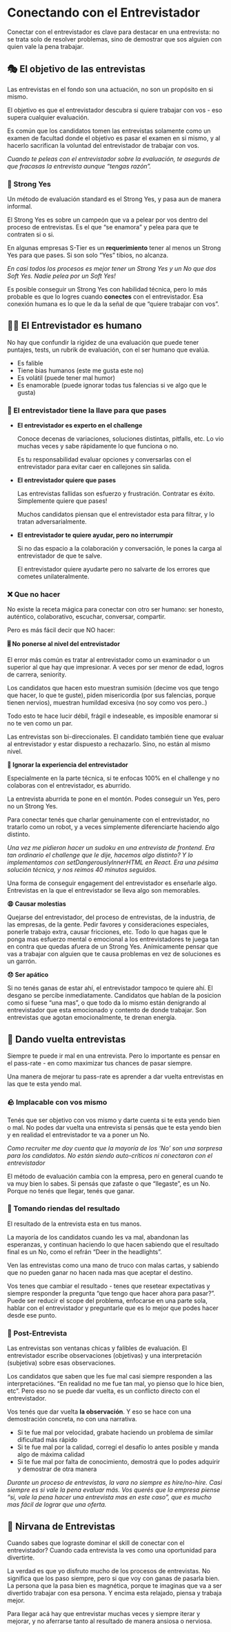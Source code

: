 

# Conectando con el Entrevistador

Conectar con el entrevistador es clave para destacar en una entrevista: no se trata solo de resolver problemas, sino de demostrar que sos alguien con quien vale la pena trabajar.

<IREmbed src="https://www.youtube.com/embed/tN4aEoGhP18?si=sYyeLowKiL87wFOn"/>

## 🎭 El objetivo de las entrevistas

Las entrevistas en el fondo son una actuación, no son un propósito en si mismo. 

El objetivo es que el entrevistador descubra si quiere trabajar con vos - eso supera cualquier evaluación.

Es común que los candidatos tomen las entrevistas solamente como un examen de facultad donde el objetivo es pasar el examen en si mismo, y al hacerlo sacrifican la voluntad del entrevistador de trabajar con vos.

*Cuando te peleas con el entrevistador sobre la evaluación, te asegurás de que fracasas la entrevista aunque “tengas razón”.*

### 💪 Strong Yes

Un método de evaluación standard es el Strong Yes, y pasa aun de manera informal.

El Strong Yes es sobre un campeón que va a pelear por vos dentro del proceso de entrevistas. Es el que “se enamora” y pelea para que te contraten si o si.

En algunas empresas S-Tier es un **requerimiento** tener al menos un Strong Yes para que pases. Si son solo “Yes” tibios, no alcanza.

*En casi todos los procesos es mejor tener un Strong Yes y un No que dos Soft Yes. Nadie pelea por un Soft Yes!*

Es posible conseguir un Strong Yes con habilidad técnica, pero lo más probable es que lo logres cuando **conectes** con el entrevistador. Esa conexión humana es lo que le da la señal de que “quiere trabajar con vos”.

## 🚶‍♂️ El Entrevistador es humano

No hay que confundir la rigidez de una evaluación que puede tener puntajes, tests, un rubrik de evaluación, con el ser humano que evalúa.

- Es falible
- Tiene bias humanos (este me gusta este no)
- Es volátil (puede tener mal humor)
- Es enamorable (puede ignorar todas tus falencias si ve algo que le gusta)

### 🔑 El entrevistador tiene la llave para que pases

- **El entrevistador es experto en el challenge**
    
    Conoce decenas de variaciones, soluciones distintas, pitfalls, etc. Lo vio muchas veces y sabe rápidamente lo que funciona o no.
    
    Es tu responsabilidad evaluar opciones y conversarlas con el entrevistador para evitar caer en callejones sin salida.
    
- **El entrevistador quiere que pases**
    
    Las entrevistas fallidas son esfuerzo y frustración. Contratar es éxito. Simplemente quiere que pases!
    
    Muchos candidatos piensan que el entrevistador esta para filtrar, y lo tratan adversarialmente.
    
- **El entrevistador te quiere ayudar, pero no interrumpir**
    
    Si no das espacio a la colaboración y conversación, le pones la carga al entrevistador de que te salve. 
    
    El entrevistador quiere ayudarte pero no salvarte de los errores que cometes unilateralmente.
    

### ❌ Que no hacer

No existe la receta mágica para conectar con otro ser humano: ser honesto, auténtico, colaborativo, escuchar, conversar, compartir. 

Pero es más fácil decir que NO hacer:

**🎚️ No ponerse al nivel del entrevistador**

El error más común es tratar al entrevistador como un examinador o un superior al que hay que impresionar. A veces por ser menor de edad, logros de carrera, seniority.

Los candidatos que hacen esto muestran sumisión (decime vos que tengo que hacer, lo que te guste), piden misericordia (por sus falencias, porque tienen nervios), muestran humildad excesiva (no soy como vos pero..)

Todo esto te hace lucir débil, frágil e indeseable, es imposible enamorar si no te ven como un par.

Las entrevistas son bi-direccionales. El candidato también tiene que evaluar al entrevistador y estar dispuesto a rechazarlo. Sino, no están al mismo nivel.

**👀 Ignorar la experiencia del entrevistador**

Especialmente en la parte técnica, si te enfocas 100% en el challenge y no colaboras con el entrevistador, es aburrido.

La entrevista aburrida te pone en el montón. Podes conseguir un Yes, pero no un Strong Yes. 

Para conectar tenés que charlar genuinamente con el entrevistador, no tratarlo como un robot, y a veces simplemente diferenciarte haciendo algo distinto.

*Una vez me pidieron hacer un sudoku en una entrevista de frontend. Era tan ordinario el challenge que le dije, hacemos algo distinto? Y lo implementamos con setDangerouslyInnerHTML en React. Era una pésima solución técnica, y nos reimos 40 minutos seguidos.*

Una forma de conseguir engagement del entrevistador es enseñarle algo. Entrevistas en la que el entrevistador se lleva algo son memorables.

**😩 Causar molestias**

Quejarse del entrevistador, del proceso de entrevistas, de la industria, de las empresas, de la gente. Pedir favores y consideraciones especiales, ponerle trabajo extra, causar fricciones, etc.
Todo lo que hagas que le ponga mas esfuerzo mental o emocional a los entrevistadores te juega tan en contra que quedas afuera de un Strong Yes. Anímicamente pensar que vas a trabajar con alguien que te causa problemas en vez de soluciones es un garrón.

**😞 Ser apático**

Si no tenés ganas de estar ahí, el entrevistador tampoco te quiere ahí. El desgano se percibe inmediatamente.
Candidatos que hablan de la posicion como si fuese “una mas”, o que todo da lo mismo están denigrando al entrevistador que esta emocionado y contento de donde trabajar. Son entrevistas que agotan emocionalmente, te drenan energía.

## 🥞 Dando vuelta entrevistas

Siempre te puede ir mal en una entrevista. Pero lo importante es pensar en el pass-rate - en como maximizar tus chances de pasar siempre.

Una manera de mejorar tu pass-rate es aprender a dar vuelta entrevistas en las que te esta yendo mal.

### 🪨 Implacable con vos mismo

Tenés que ser objetivo con vos mismo y darte cuenta si te esta yendo bien o mal. No podes dar vuelta una entrevista si pensás que te esta yendo bien y en realidad el entrevistador te va a poner un No.

*Como recruiter me doy cuenta que la mayoría de los ‘No’ son una sorpresa para los candidatos. No están siendo auto-críticos ni conectaron con el entrevistador*

El método de evaluación cambia con la empresa, pero en general cuando te va muy bien lo sabes. Si pensás que zafaste o que “llegaste”, es un No. Porque no tenés que llegar, tenés que ganar.

### 🥅 Tomando riendas del resultado

El resultado de la entrevista esta en tus manos.

La mayoría de los candidatos cuando les va mal, abandonan las esperanzas, y continuan haciendo lo que hacen sabiendo que el resultado final es un No, como el refrán “Deer in the headlights”. 

Ven las entrevistas como una mano de truco con malas cartas, y sabiendo que no pueden ganar no hacen nada mas que aceptar el destino.

Vos tenes que cambiar el resultado - tenes que resetear expectativas y siempre responder la pregunta “que tengo que hacer ahora para pasar?”. Puede ser reducir el scope del problema, enfocarse en una parte sola, hablar con el entrevistador y preguntarle que es lo mejor que podes hacer desde ese punto. 

### 🔅 Post-Entrevista

Las entrevistas son ventanas chicas y falibles de evaluación. El entrevistador escribe observaciones (objetivas) y una interpretación (subjetiva) sobre esas observaciones.

Los candidatos que saben que les fue mal casi siempre responden a las interpretaciónes. “En realidad no me fue tan mal, yo pienso que lo hice bien, etc”. Pero eso no se puede dar vuelta, es un conflicto directo con el entrevistador.

Vos tenés que dar vuelta **la observación**. Y eso se hace con una demostración concreta, no con una narrativa.

- Si te fue mal por velocidad, grabate haciendo un problema de similar dificultad más rápido
- Si te fue mal por la calidad, corregí el desafío lo antes posible y manda algo de máxima calidad
- Si te fue mal por falta de conocimiento, demostrá que lo podes adquirir y demostrar de otra manera

*Durante un proceso de entrevistas, la vara no siempre es hire/no-hire. Casi siempre es si vale la pena evaluar más. Vos querés que la empresa piense “si, vale la pena hacer una entrevista mas en este caso”, que es mucho mas fácil de lograr que una oferta.*

## 🧘 Nirvana de Entrevistas

Cuando sabes que lograste dominar el skill de conectar con el entrevistador? Cuando cada entrevista la ves como una oportunidad para divertirte.

La verdad es que yo disfruto mucho de los procesos de entrevistas. No significa que los paso siempre, pero si que voy con ganas de pasarla bien. La persona que la pasa bien es magnética, porque te imaginas que va a ser divertido trabajar con esa persona. Y encima esta relajado, piensa y trabaja mejor. 

Para llegar acá hay que entrevistar muchas veces y siempre iterar y mejorar, y no aferrarse tanto al resultado de manera ansiosa o nerviosa.
